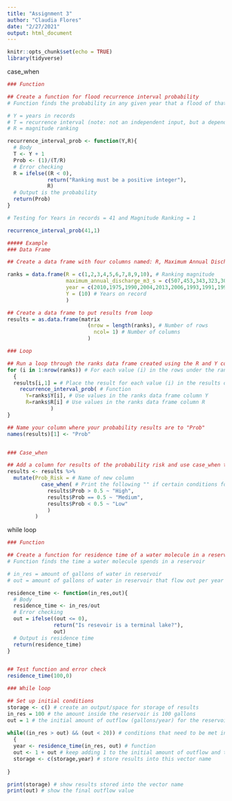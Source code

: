 ```yaml
---
title: "Assignment 3"
author: "Claudia Flores"
date: "2/27/2021"
output: html_document
---
```


```r
knitr::opts_chunk$set(echo = TRUE)
library(tidyverse)
```

case_when
```r
### Function 

## Create a function for flood recurrence interval probability
# Function finds the probability in any given year that a flood of that magnitude will be equaled or exceeded 

# Y = years in records
# T = recurrence interval (note: not an independent input, but a dependent input)
# R = magnitude ranking

recurrence_interval_prob <- function(Y,R){
  # Body 
  T <- Y + 1
  Prob <- (1)/(T/R)
  # Error checking
  R = ifelse((R < 0), 
             return("Ranking must be a positive integer"), 
             R)
  # Output is the probability 
  return(Prob)
}

# Testing for Years in records = 41 and Magnitude Ranking = 1

recurrence_interval_prob(41,1)

##### Example
### Data Frame

## Create a data frame with four columns named: R, Maximum Annual Discharge m^3/s, Year, and Y 

ranks = data.frame(R = c(1,2,3,4,5,6,7,8,9,10), # Ranking magnitude
                   maximum_annual_discharge_m3_s = c(507,453,343,323,300,299,275,260,100,50),
                   year = c(2010,1975,1990,2004,2013,2006,1993,1991,1996,1999),
                   Y = (10) # Years on record
                   )

## Create a data frame to put results from loop
results = as.data.frame(matrix
                          (nrow = length(ranks), # Number of rows
                            ncol= 1) # Number of columns
                          )

### Loop

## Run a loop through the ranks data frame created using the R and Y columns 
for (i in 1:nrow(ranks)) # For each value (i) in the rows under the rank column
  {
  results[i,1] = # Place the result for each value (i) in the results data frame in column 1
    recurrence_interval_prob( # Function
      Y=ranks$Y[i], # Use values in the ranks data frame column Y
      R=ranks$R[i] # Use values in the ranks data frame column R
              )
}

## Name your column where your probability results are to "Prob"
names(results)[1] <- "Prob"


### Case_when 

## Add a column for results of the probability risk and use case_when to determine what the probability risk is based on the parameters of Prob > 0.5 is high, Prob = 0.5 is medium, and Prob < 0.5 is low
results <- results %>% 
  mutate(Prob_Risk = # Name of new column
           case_when( # Print the following "" if certain conditions for Prob results are met
             results$Prob > 0.5 ~ "High",
             results$Prob == 0.5 ~ "Medium",
             results$Prob < 0.5 ~ "Low"
             )
         )

```

while loop
```r
### Function 

## Create a function for residence time of a water molecule in a reservoir 
# Function finds the time a water molecule spends in a reservoir 

# in_res = amount of gallons of water in reservoir 
# out = amount of gallons of water in reservoir that flow out per year

residence_time <- function(in_res,out){
  # Body 
  residence_time <- in_res/out
  # Error checking
  out = ifelse((out <= 0), 
               return("Is resevoir is a terminal lake?"), 
               out)
  # Output is residence time
  return(residence_time)
}


## Test function and error check
residence_time(100,0)

### While loop

## Set up initial conditions
storage <- c() # create an output/space for storage of results 
in_res = 100 # the amount inside the reservoir is 100 gallons
out = 1 # the initial amount of outflow (gallons/year) for the reservoir 
  
while((in_res > out) && (out < 20)) # conditions that need to be met initially or at some point for the loop to run) 
  {
  year <- residence_time(in_res, out) # function
  out <- 1 + out # keep adding 1 to the initial amount of outflow and then on until 20 is reached
  storage <- c(storage,year) # store results into this vector name
  
}

print(storage) # show results stored into the vector name
print(out) # show the final outflow value 
```

